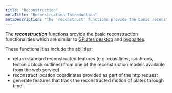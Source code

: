 ```yaml
---
title: "Reconstruction"
metaTitle: "Reconstruction Introduction"
metaDescription: "The 'reconstruct' functions provide the basic reconstruction functionality."
---
```


The ***reconstruction*** functions provide the basic reconstruction functionalities which are similar to 
[GPlates desktop](https://www.gplates.org) and [pygpaltes](https://www.gplates.org/docs/pygplates/index.html). 

These functionalities include the abilities:
* return standard reconstructed features (e.g. coastlines, isochrons, tectonic block outlines) from one of the reconstruction models available from the web service)
* reconstruct location coordinates provided as part of the http request
* generate features that track the reconstructed motion of plates through time
